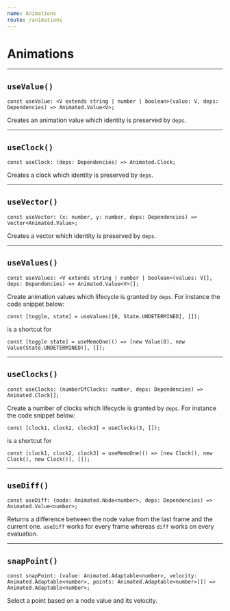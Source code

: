 ```yaml
---
name: Animations
route: /animations
---
```


# Animations

---

## `useValue()`

```tsx
const useValue: <V extends string | number | boolean>(value: V, deps: Dependencies) => Animated.Value<V>;
```

Creates an animation value which identity is preserved by `deps`.

---

## `useClock()`

```tsx
const useClock: (deps: Dependencies) => Animated.Clock;
```

Creates a clock which identity is preserved by `deps`.


---

## `useVector()`

```tsx
const useVector: (x: number, y: number, deps: Dependencies) => Vector<Animated.Value>;
```

Creates a vector which identity is preserved by `deps`.

---

## `useValues()`

```tsx
const useValues: <V extends string | number | boolean>(values: V[], deps: Dependencies) => Animated.Value<V>[];
```

Create animation values which lifecycle is granted by `deps`.
For instance the code snippet below:

```tsx
const [toggle, state] = useValues([0, State.UNDETERMINED], []);
```

is a shortcut for

```tsx
const [toggle state] = useMemoOne(() => [new Value(0), new Value(State.UNDETERMINED)], []);
```

---

## `useClocks()`

```tsx
const useClocks: (numberOfClocks: number, deps: Dependencies) => Animated.Clock[];
```

Create a number of clocks which lifecycle is granted by `deps`. For instance the code snippet below:

```tsx
const [clock1, clock2, clock3] = useClocks(3, []);
```

is a shortcut for

```tsx
const [clock1, clock2, clock3] = useMemoOne(() => [new Clock(), new Clock(), new Clock()], []);
```

---

## `useDiff()`

```tsx
const useDiff: (node: Animated.Node<number>, deps: Dependencies) => Animated.Value<number>;
```

Returns a difference between the node value from the last frame and the current one.
`useDiff` works for every frame whereas `diff` works on every evaluation.

---

## `snapPoint()`

```tsx
const snapPoint: (value: Animated.Adaptable<number>, velocity: Animated.Adaptable<number>, points: Animated.Adaptable<number>[]) => Animated.Adaptable<number>;
```

Select a point based on a node value and its velocity.

